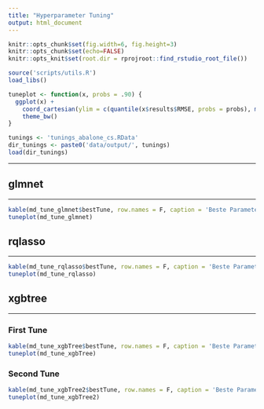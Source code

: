 ---
title: "Hyperparameter Tuning"
output: html_document
---

```{r setup, , include=FALSE}
knitr::opts_chunk$set(fig.width=6, fig.height=3)
knitr::opts_chunk$set(echo=FALSE)
knitr::opts_knit$set(root.dir = rprojroot::find_rstudio_root_file())
```

```{r load, , include=FALSE}
source('scripts/utils.R')
load_libs()

tuneplot <- function(x, probs = .90) {
  ggplot(x) +
    coord_cartesian(ylim = c(quantile(x$results$RMSE, probs = probs), min(x$results$RMSE))) +
    theme_bw()
}

tunings <- 'tunings_abalone_cs.RData'
dir_tunings <- paste0('data/output/', tunings)
load(dir_tunings)
```


***

## glmnet

***

```{r results='asis'}
kable(md_tune_glmnet$bestTune, row.names = F, caption = 'Beste Parameter:') %>% kable_styling(full_width = F, position = "left")
tuneplot(md_tune_glmnet)
```


## rqlasso

***

```{r results='asis', fig.width=5, fig.height=3}
kable(md_tune_rqlasso$bestTune, row.names = F, caption = 'Beste Parameter:') %>% kable_styling(full_width = F, position = "left")
tuneplot(md_tune_rqlasso)
```



## xgbtree

***

### First Tune

```{r results='asis', fig.width=7, fig.height=3}
kable(md_tune_xgbTree$bestTune, row.names = F, caption = 'Beste Parameter:') %>% kable_styling(full_width = F, position = "left")
tuneplot(md_tune_xgbTree)
```


### Second Tune

```{r results='asis'}
kable(md_tune_xgbTree2$bestTune, row.names = F, caption = 'Beste Parameter:') %>% kable_styling(full_width = F, position = "left")
tuneplot(md_tune_xgbTree2)
```
